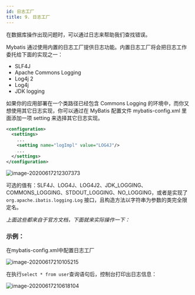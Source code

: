 ```yaml
---
id: 日志工厂
title: 9. 日志工厂
---
```


在数据库操作出现问题时，可以通过日志来帮助我们查找错误。

Mybatis 通过使用内置的日志工厂提供日志功能。内置日志工厂将会把日志工作委托给下面的实现之一：

- SLF4J
- Apache Commons Logging
- Log4j 2
- Log4j
- JDK logging

如果你的应用部署在一个类路径已经包含 Commons Logging 的环境中，而你又想使用其它日志实现，你可以通过在 MyBatis 配置文件 mybatis-config.xml 里面添加一项 setting 来选择其它日志实现。

```xml
<configuration>
  <settings>
    ...
    <setting name="logImpl" value="LOG4J"/>
    ...
  </settings>
</configuration>
```

![image-20200617212307373](https://images.shiguangping.com/imgs/20200617212326.png)

可选的值有：SLF4J、LOG4J、LOG4J2、JDK_LOGGING、COMMONS_LOGGING、STDOUT_LOGGING、NO_LOGGING，或者是实现了 `org.apache.ibatis.logging.Log` 接口，且构造方法以字符串为参数的类完全限定名。



*上面这些都来自于官方文档，下面就来实际操作一下：*



### 示例：

在mybatis-config.xml中配置日志工厂

![image-20200617210105215](https://images.shiguangping.com/imgs/20200617210105.png)

在执行`select * from user`查询语句后，控制台打印出日志信息：

![image-20200617210618104](https://images.shiguangping.com/imgs/20200617210618.png)

